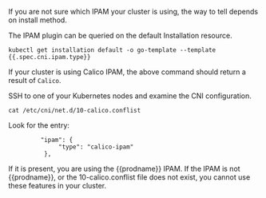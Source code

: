 
If you are not sure which IPAM your cluster is using, the way to tell depends on install method.

<Tabs>
<TabItem label="Operator" value="Operator-0">

The IPAM plugin can be queried on the default Installation resource.

```
kubectl get installation default -o go-template --template {{.spec.cni.ipam.type}}
```

If your cluster is using Calico IPAM, the above command should return a result of `Calico`.

</TabItem>
<TabItem label="Manifest" value="Manifest-1">

SSH to one of your Kubernetes nodes and examine the CNI configuration.

```
cat /etc/cni/net.d/10-calico.conflist
```

Look for the entry:

```
         "ipam": {
              "type": "calico-ipam"
          },
```

If it is present, you are using the {{prodname}} IPAM. If the IPAM is not {{prodname}}, or the 10-calico.conflist file does not exist, you cannot use these features in your cluster.

</TabItem>
</Tabs>
